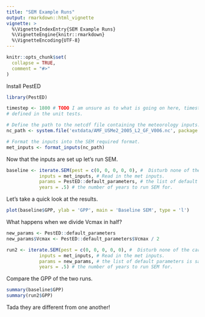 ```yaml
---
title: "SEM Example Runs"
output: rmarkdown::html_vignette
vignette: >
  %\VignetteIndexEntry{SEM Example Runs}
  %\VignetteEngine{knitr::rmarkdown}
  %\VignetteEncoding{UTF-8}
---
```


```r
knitr::opts_chunk$set(
  collapse = TRUE,
  comment = "#>"
)
```

Install PestED 

```r
library(PestED)

timestep <- 1800 # TODO I am unsure as to what is going on here, timestep does not have to be 
# defined in the unit tests. 
```


```r
# Define the path to the netcdf file containing the meteorology inputs.
nc_path <- system.file('extdata/AMF_USMe2_2005_L2_GF_V006.nc', package = 'PestED') 

# Format the inputs into the SEM required format. 
met_inputs <- format_inputs(nc_path)
```


Now that the inputs are set up let's run SEM. 
```r
baseline <- iterate.SEM(pest = c(0, 0, 0, 0, 0), #  Disturb none of the carbon pools. 
            inputs = met_inputs, # Read in the met inputs. 
            params = PestED::default_parameters, # the list of default parameters is saved as package data. 
            years = .5) # the number of years to run SEM for. 
```

Let's take a quick  look at the results. 
```r
plot(baseline$GPP, ylab = 'GPP', main = 'Baseline SEM', type = 'l')
```

What happens when we divide Vcmax in half? 

```r
new_params <- PestED::default_parameters
new_params$Vcmax <- PestED::default_parameters$Vcmax / 2

run2 <- iterate.SEM(pest = c(0, 0, 0, 0, 0), #  Disturb none of the carbon pools. 
            inputs = met_inputs, # Read in the met inputs. 
            params = new_params, # the list of default parameters is saved as package data. 
            years = .5) # the number of years to run SEM for. 
```

Compare the GPP of the two  runs. 
```r
summary(baseline$GPP)
summary(run2$GPP)
```
 Tada they are different from one another! 

